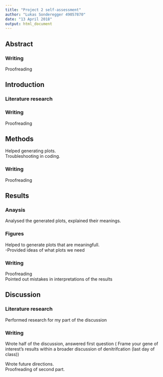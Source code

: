 ```yaml
---
title: "Project 2 self-assessment"
author: "Lukas Sonderegger 49057870"
date: "13 April 2018"
output: html_document
---
```


## Abstract


### Writing  

Proofreading  




## Introduction

### Literature research

### Writing  

Proofreading


## Methods

 Helped generating plots.  
 Troubleshooting in coding.
 
### Writing   

Proofreading




## Results

### Anaysis 

Analysed the generated plots, explained their meanings.

### Figures  

Helped to generate plots that are meaningfull.  
-Provided ideas of what plots we need  

### Writing  

Proofreading  
Pointed out mistakes in interpretations of the results




## Discussion
### Literature research  

Performed research for my part of the discussion

### Writing  

Wrote half of the discussion, answered first question (	Frame your gene of interest's results within a broader discussion of denitrifcation (last day of class))  

Wrote future directions.  
Proofreading of second part.


